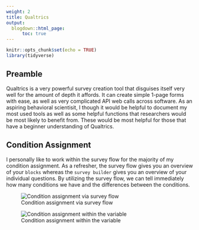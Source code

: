 ```yaml
---
weight: 2
title: Qualtrics
output:
  blogdown::html_page:
      toc: true
---
```


```r
knitr::opts_chunk$set(echo = TRUE)
library(tidyverse)
```


## Preamble

Qualtrics is a very powerful survey creation tool that disguises itself very well for the amount of depth it affords. It can create simple 1-page forms with ease, as well as very complicated API web calls across software. As an aspiring behavioral scientisit, I though it would be helpful to document my most used tools as well as some helpful functions that researchers would be most likely to benefit from. These would be most helpful for those that have a beginner understanding of Qualtrics.

## Condition Assignment

I personally like to work within the survey flow for the majority of my condition assignment. As a refresher, the survey flow gives you an overview of your `blocks` whereas the `survey builder` gives you an overview of your individual questions. By utilizing the survey flow, we can tell immediately how many conditions we have and the differences between the conditions.



![Condition assignment via survey flow](C:/Users/jcerv/OneDrive - UCLA IT Services/Documents/GitHub/jcervantez.github.io/static/qualtrics_files/condition-assignment.png)


![Condition assignment within the variable](C:/Users/jcerv/OneDrive - UCLA IT Services/Documents/GitHub/jcervantez.github.io/static/qualtrics_files/condition assignment within the variable.png)
